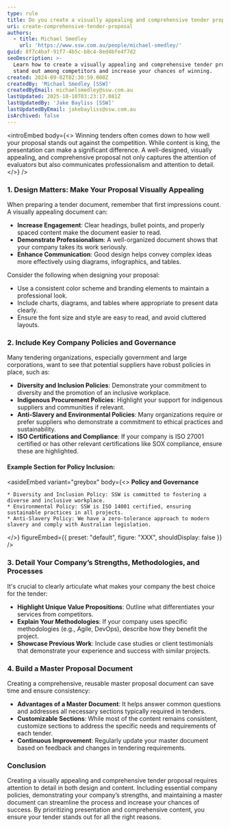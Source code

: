 ```yaml
---
type: rule
title: Do you create a visually appealing and comprehensive tender proposal?
uri: create-comprehensive-tender-proposal
authors:
  - title: Michael Smedley
    url: 'https://www.ssw.com.au/people/michael-smedley/'
guid: 8f7c4baf-91f7-4b5c-b8c4-8ed4bfe4f7d2
seoDescription: >-
  Learn how to create a visually appealing and comprehensive tender proposal to
  stand out among competitors and increase your chances of winning.
created: 2024-09-02T02:30:59.000Z
createdBy: 'Michael Smedley [SSW]'
createdByEmail: michaelsmedley@ssw.com.au
lastUpdated: 2025-10-10T03:23:17.081Z
lastUpdatedBy: 'Jake Bayliss [SSW]'
lastUpdatedByEmail: jakebayliss@ssw.com.au
isArchived: false
---
```


<introEmbed
  body={<>
    Winning tenders often comes down to how well your proposal stands out against the competition. While content is king, the presentation can make a significant difference. A well-designed, visually appealing, and comprehensive proposal not only captures the attention of evaluators but also communicates professionalism and attention to detail.
  </>}
/>

### 1. Design Matters: Make Your Proposal Visually Appealing

When preparing a tender document, remember that first impressions count. A visually appealing document can:

* **Increase Engagement**: Clear headings, bullet points, and properly spaced content make the document easier to read.
* **Demonstrate Professionalism**: A well-organized document shows that your company takes its work seriously.
* **Enhance Communication**: Good design helps convey complex ideas more effectively using diagrams, infographics, and tables.

Consider the following when designing your proposal:

* Use a consistent color scheme and branding elements to maintain a professional look.
* Include charts, diagrams, and tables where appropriate to present data clearly.
* Ensure the font size and style are easy to read, and avoid cluttered layouts.

### 2. Include Key Company Policies and Governance

Many tendering organizations, especially government and large corporations, want to see that potential suppliers have robust policies in place, such as:

* **Diversity and Inclusion Policies**: Demonstrate your commitment to diversity and the promotion of an inclusive workplace.
* **Indigenous Procurement Policies**: Highlight your support for indigenous suppliers and communities if relevant.
* **Anti-Slavery and Environmental Policies**: Many organizations require or prefer suppliers who demonstrate a commitment to ethical practices and sustainability.
* **ISO Certifications and Compliance**: If your company is ISO 27001 certified or has other relevant certifications like SOX compliance, ensure these are highlighted.

#### Example Section for Policy Inclusion:

<asideEmbed
  variant="greybox"
  body={<>
    **Policy and Governance**
    
    * Diversity and Inclusion Policy: SSW is committed to fostering a diverse and inclusive workplace.
    * Environmental Policy: SSW is ISO 14001 certified, ensuring sustainable practices in all projects.
    * Anti-Slavery Policy: We have a zero-tolerance approach to modern slavery and comply with Australian legislation.
  </>}
  figureEmbed={{ preset: "default", figure: "XXX", shouldDisplay: false }}
/>

### 3. Detail Your Company’s Strengths, Methodologies, and Processes

It's crucial to clearly articulate what makes your company the best choice for the tender:

* **Highlight Unique Value Propositions**: Outline what differentiates your services from competitors.
* **Explain Your Methodologies**: If your company uses specific methodologies (e.g., Agile, DevOps), describe how they benefit the project.
* **Showcase Previous Work**: Include case studies or client testimonials that demonstrate your experience and success with similar projects.

### 4. Build a Master Proposal Document

Creating a comprehensive, reusable master proposal document can save time and ensure consistency:

* **Advantages of a Master Document**: It helps answer common questions and addresses all necessary sections typically required in tenders.
* **Customizable Sections**: While most of the content remains consistent, customize sections to address the specific needs and requirements of each tender.
* **Continuous Improvement**: Regularly update your master document based on feedback and changes in tendering requirements.

### Conclusion

Creating a visually appealing and comprehensive tender proposal requires attention to detail in both design and content. Including essential company policies, demonstrating your company’s strengths, and maintaining a master document can streamline the process and increase your chances of success. By prioritizing presentation and comprehensive content, you ensure your tender stands out for all the right reasons.
